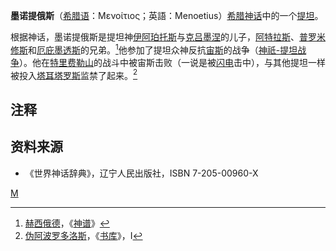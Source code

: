 {{Otheruses|墨诺提俄斯 (消歧义)|subject=提坦神墨诺提俄斯|other=其他同名人物}}
'''墨诺提俄斯'''（[[希腊语|希腊语]]：Μενοίτιος；英語：Menoetius）[[希腊神话|希腊神话]]中的一个[[提坦|提坦]]。

根据神话，墨诺提俄斯是提坦神[[伊阿珀托斯|伊阿珀托斯]]与[[克吕墨涅|克吕墨涅]]的儿子，[[阿特拉斯|阿特拉斯]]、[[普罗米修斯|普罗米修斯]]和[[厄庇墨透斯|厄庇墨透斯]]的兄弟。<ref>[[赫西俄德|赫西俄德]]，《[[神谱|神谱]]》</ref>他参加了提坦众神反抗[[宙斯|宙斯]]的战争（[[神祇-提坦战争|神祇-提坦战争]]）。他在[[特里费勒山|特里费勒山]]的战斗中被宙斯击败（一说是被[[闪电|闪电]]击中），与其他提坦一样被投入[[塔耳塔罗斯|塔耳塔罗斯]]监禁了起来。<ref>[[伪阿波罗多洛斯|伪阿波罗多洛斯]]，《[[书库|书库]]》，I</ref>

== 注释 ==
<references/>

== 资料来源 ==
*《世界神话辞典》，辽宁人民出版社，ISBN 7-205-00960-X

{{提坦}}
[[Category:提坦|M]]